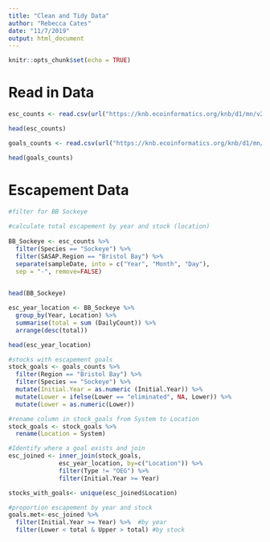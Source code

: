 ```yaml
---
title: "Clean and Tidy Data"
author: "Rebecca Cates"
date: "11/7/2019"
output: html_document
---
```


```r
knitr::opts_chunk$set(echo = TRUE)
```

# Read in Data
```r
esc_counts <- read.csv(url("https://knb.ecoinformatics.org/knb/d1/mn/v2/object/urn%3Auuid%3Af119a05b-bbe7-4aea-93c6-85434dcb1c5e", method= "libcurl"), stringsAsFactors = FALSE)

head(esc_counts)

goals_counts <- read.csv(url("https://knb.ecoinformatics.org/knb/d1/mn/v2/object/knb.92014.1", method= "libcurl"), stringsAsFactors = FALSE)

head(goals_counts)

```
# Escapement Data
```r

#filter for BB Sockeye
 
#calculate total escapement by year and stock (location)
  
BB_Sockeye <- esc_counts %>% 
  filter(Species == "Sockeye") %>%
  filter(SASAP.Region == "Bristol Bay") %>% 
  separate(sampleDate, into = c("Year", "Month", "Day"), 
  sep = "-", remove=FALSE)

  
head(BB_Sockeye)

esc_year_location <- BB_Sockeye %>% 
  group_by(Year, Location) %>% 
  summarise(total = sum (DailyCount)) %>% 
  arrange(desc(total))

head(esc_year_location)

#stocks with escapement goals
stock_goals <- goals_counts %>% 
  filter(Region == "Bristol Bay") %>% 
  filter(Species == "Sockeye") %>% 
  mutate(Initial.Year = as.numeric (Initial.Year)) %>% 
  mutate(Lower = ifelse(Lower == "eliminated", NA, Lower)) %>% 
  mutate(Lower = as.numeric(Lower))

#rename column in stock_goals from System to Location
stock_goals <- stock_goals %>% 
  rename(Location = System)

#Identify where a goal exists and join
esc_joined <- inner_join(stock_goals, 
              esc_year_location, by=c("Location")) %>%
              filter(Type != "OEG") %>% 
              filter(Initial.Year >= Year)

stocks_with_goals<- unique(esc_joined$Location)

#proportion escapement by year and stock
goals.met<-esc_joined %>% 
  filter(Initial.Year >= Year) %>%  #by year
  filter(Lower < total & Upper > total) #by stock


```

